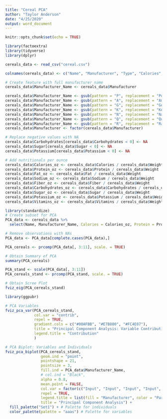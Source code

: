 ```yaml
---
title: "Cereal PCA"
author: "Taylor Anderson"
date: "4/25/2020"
output: word_document
---
```


```r
knitr::opts_chunk$set(echo = TRUE)
```

```r
library(factoextra)
library(tidyverse)
library(dplyr)

cereals_data <- read_csv("cereal.csv")

colnames(cereals_data) <- c("Name", "Manufacturer", "Type", "Calories", "Protein", "Fat", "Sodium", "Fiber", "Carbohydrates", "Sugar", "Potassium", "Vitamins", "Shelf", "Weight", "Cups", "Rating")

# Create feature with full manufacturer name
cereals_data$Manufacturer_Name <- cereals_data$Manufacturer

cereals_data$Manufacturer_Name <- gsub(pattern = "P", replacement = "Post", x = cereals_data$Manufacturer_Name)
cereals_data$Manufacturer_Name <- gsub(pattern = "A", replacement = "American Home Food Products", x = cereals_data$Manufacturer_Name)
cereals_data$Manufacturer_Name <- gsub(pattern = "G", replacement = "General Mills", x = cereals_data$Manufacturer_Name)
cereals_data$Manufacturer_Name <- gsub(pattern = "K", replacement = "Kellogs", x = cereals_data$Manufacturer_Name)
cereals_data$Manufacturer_Name <- gsub(pattern = "N", replacement = "Nabisco", x = cereals_data$Manufacturer_Name)
cereals_data$Manufacturer_Name <- gsub(pattern = "Q", replacement = "Quaker Oats", x = cereals_data$Manufacturer_Name)
cereals_data$Manufacturer_Name <- gsub(pattern = "R", replacement = "Ralston Purina", x = cereals_data$Manufacturer_Name)
cereals_data$Manufacturer <- factor(cereals_data$Manufacturer)

# Replace negative values with NA
cereals_data$Carbohydrates[cereals_data$Carbohydrates < 0] <- NA
cereals_data$Sugar[cereals_data$Sugar < 0] <- NA
cereals_data$Potassium[cereals_data$Potassium < 0] <- NA

# Add nutritionals per ounce
cereals_data$Calories_oz <- cereals_data$Calories / cereals_data$Weight
cereals_data$Protein_oz <- cereals_data$Protein / cereals_data$Weight
cereals_data$Fat_oz <- cereals_data$Fat / cereals_data$Weight
cereals_data$Sodium_oz <- cereals_data$Sodium / cereals_data$Weight
cereals_data$Fiber_oz <- cereals_data$Fiber / cereals_data$Weight
cereals_data$Carbohydrates_oz <- cereals_data$Carbohydrates / cereals_data$Weight
cereals_data$Sugar_oz <- cereals_data$Sugar / cereals_data$Weight
cereals_data$Potassium_oz <- cereals_data$Potassium / cereals_data$Weight
cereals_data$Vitamins_oz <- cereals_data$Vitamins / cereals_data$Weight

```

```r
library(standardize)
# Create subset for PCA
PCA_data <- cereals_data %>% 
  select(Name, Manufacturer_Name, Calories = Calories_oz, Protein = Protein_oz, Fat = Fat_oz, Sodium = Sodium_oz, Fiber = Fiber_oz, Carbohydrates = Carbohydrates_oz, Sugar = Sugar_oz, Potassium = Potassium_oz, Rating)

# Remove observations with NAs
PCA_data <- PCA_data[complete.cases(PCA_data),]

PCA_cereals <- prcomp(PCA_data[, 3:11], scale. = TRUE)

# Obtain Summary of PCA
summary(PCA_cereals)
```
```r

PCA_stand <- scale(PCA_data[, 3:11])
PCA_cereals_stand <- prcomp(PCA_stand, scale. = TRUE)
```


```r
# Obtain Scree Plot
fviz_eig(PCA_cereals_stand)
```

```r
library(ggpubr)

# PCA Variables
fviz_pca_var(PCA_cereals_stand, 
             col.var = "contrib", 
             repel = TRUE, 
             gradient.cols = c("#00AFBB", "#E7B800", "#FC4E07"),
             title = "Principal Component Analysis: Variable Contribution",
             legend.title = "Contribution"
             )
```

```r
# PCA Biplot: Variables and Individuals
fviz_pca_biplot(PCA_cereals_stand, 
                geom.ind = "point", 
                pointshape = 21, 
                pointsize = 3, 
                fill.ind = PCA_data$Manufacturer_Name,
                # col.ind = "Black", 
                alpha = 0.8, 
                mean.point = FALSE, 
                col.var = factor(c("Input", "Input", "Input", "Input", "Input", "Input", "Input", "Input", "Output")), # Colour inputs and outputs differently
                repel = TRUE, 
                legend.title = list(fill = "Manufacturer", color = "Parameters"),
                title = "Principal Component Analysis") +
  fill_palette("Set1") + # Palette for individuals
  color_palette(palette = "aaas") # Palette for variables
```
